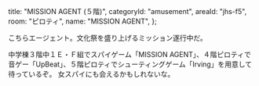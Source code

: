 
  title: "MISSION AGENT (５階)",
  categoryId: "amusement",
  areaId: "jhs-f5",
  room: "ピロティ",
  name: "MISSION AGENT",
};

こちらエージェント。文化祭を盛り上げるミッション遂行中だ。
<Link href="/map/jhs-f3">中学棟３階</Link>中１Ｅ・Ｆ組でスパイゲーム「MISSION AGENT」、<Link href="/map/jhs-f4">４階</Link>ピロティで音ゲー「UpBeat」、５階ピロティでシューティングゲーム「Irving」を用意して待っているぞ。
女スパイにも会えるかもしれないな。
